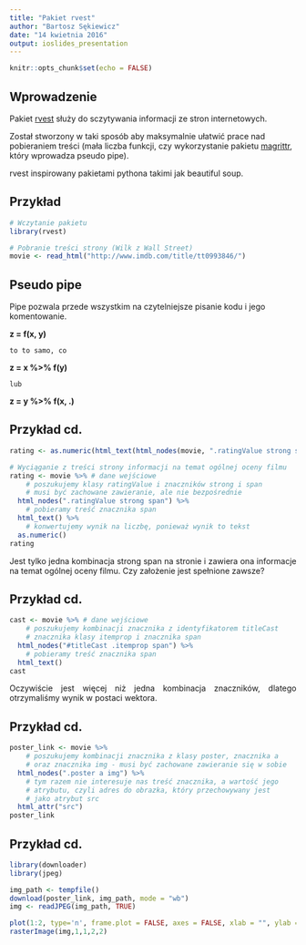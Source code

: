 ```yaml
---
title: "Pakiet rvest"
author: "Bartosz Sękiewicz"
date: "14 kwietnia 2016"
output: ioslides_presentation
---
```


```r
knitr::opts_chunk$set(echo = FALSE)
```

## Wprowadzenie

Pakiet [rvest](https://github.com/hadley/rvest) służy do sczytywania informacji ze stron internetowych. 

Został stworzony w taki sposób aby maksymalnie ułatwić prace nad pobieraniem treści (mała liczba funkcji, czy wykorzystanie pakietu [magrittr](https://github.com/smbache/magrittr), który wprowadza pseudo pipe). 

rvest inspirowany pakietami pythona takimi jak beautiful soup.


## Przykład


```r
# Wczytanie pakietu
library(rvest) 

# Pobranie treści strony (Wilk z Wall Street)
movie <- read_html("http://www.imdb.com/title/tt0993846/")
```

## Pseudo pipe

Pipe pozwala przede wszystkim na czytelniejsze pisanie kodu i jego komentowanie.

**z = f(x, y)**
    
    to to samo, co
    
**z = x %>% f(y)**
    
    lub
    
**z = y %>% f(x, .)**

## Przykład cd.

```r
rating <- as.numeric(html_text(html_nodes(movie, ".ratingValue strong span")))
```

```r
# Wyciąganie z treści strony informacji na temat ogólnej oceny filmu
rating <- movie %>% # dane wejściowe
    # poszukujemy klasy ratingValue i znaczników strong i span
    # musi być zachowane zawieranie, ale nie bezpośrednie
  html_nodes(".ratingValue strong span") %>%
    # pobieramy treść znacznika span
  html_text() %>%
    # konwertujemy wynik na liczbę, ponieważ wynik to tekst
  as.numeric()
rating
```

<p style="text-align:justify;">Jest tylko jedna kombinacja strong span na stronie i zawiera ona informacje na temat ogólnej oceny filmu. Czy założenie jest spełnione zawsze?</p>


## Przykład cd.


```r
cast <- movie %>% # dane wejściowe
    # poszukujemy kombinacji znacznika z identyfikatorem titleCast
    # znacznika klasy itemprop i znacznika span
  html_nodes("#titleCast .itemprop span") %>%
    # pobieramy treść znacznika span
  html_text()
cast
```

<p style="text-align:justify;">Oczywiście jest więcej niż jedna kombinacja znaczników, dlatego otrzymaliśmy wynik w postaci wektora.</p>

## Przykład cd.


```r
poster_link <- movie %>%
    # poszukujemy kombinacji znacznika z klasy poster, znacznika a
    # oraz znacznika img - musi być zachowane zawieranie się w sobie    
  html_nodes(".poster a img") %>%
    # tym razem nie interesuje nas treść znacznika, a wartość jego 
    # atrybutu, czyli adres do obrazka, który przechowywany jest 
    # jako atrybut src
  html_attr("src")
poster_link
```

## Przykład cd.

```r
library(downloader)
library(jpeg)

img_path <- tempfile()
download(poster_link, img_path, mode = "wb")
img <- readJPEG(img_path, TRUE)

plot(1:2, type='n', frame.plot = FALSE, axes = FALSE, xlab = "", ylab = "", asp = 268/182)
rasterImage(img,1,1,2,2)

```

